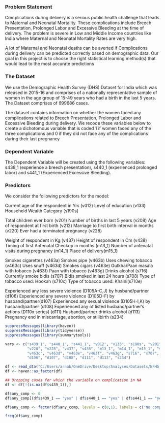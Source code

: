 
### Problem Statement

Complications during delivery is a serious public health challenge that leads to Maternal and Neonatal 
Mortality. These complications include Breech Presentation, Prolonged Labor and Excessive Bleeding 
at the time of delivery. The problem is severe in Low and Middle Income countries like India where 
Maternal and Neonatal Mortality Rates are very high. 

A lot of Maternal and Neonatal deaths can be averted if Complications during delivery can be 
predicted correctly based on demographic data. Our goal in this project is to choose the right statistical learning
method(s) that would lead to the most accurate predictions 


### The Dataset

We use the Demographic Health Survey (DHS) Dataset for India which was released in 2015-16 and 
comprises of a nationally representative sample of women in the age group of 15-49 years who had a
birth in the last 5 years. The Dataset comprises of 699686 cases.

The dataset contains information on whether the women faced any complications related to 
Breech Presentation, Prolonged Labor and Excessive Bleeding during delivery. We recode these variables 
below to create a dichotomous variable that is coded 1 if women faced any of the three complications
and 0 if they did not face any of the complications during their last pregnancy


### Dependent Variable

The Dependent Variable will be created using the following variables: s439_1 (experience a breech presentation), 
s440_1 (experienced prolonged labor) and s441_1 (Experienced Excessive Bleeding). 


### Predictors

We consider the following predictors for the model:

Current age of the respondent in Yrs (v012)
Level of education (v133)
Household Wealth Category (s190s)

Total children ever born (v201)
Number of births in last 5 years (v208)
Age of respondent at first birth (v212)
Marriage to first birth interval in months (v220)
Ever had a terminated pregnancy (v228)

Weight of respondent in Kg (v437)
Height of respondent in Cm (v438)
Timing of first Antenatal Checkup in months (m13_1)
Number of antenatal visits during pregnancy (m14_1)
Place of delivery(m15_1)

Smokes cigarettes (v463a)
Smokes pipe (v463b)
Uses chewing tobacco (v463c)
Uses snuff (v463d)
Smokes cigars (v463e)
Gutkha/Paan masala with tobacco (v463f)
Paan with tobacco (v463g)
Drinks alcohol (s716)
Currently smoke bidis (s707)
Bidis smoked in last 24 hours (s708)
Type of tobacco used: Hookah (s710c)
Type of tobacco used: Khaini(s710e)

Experienced any less severe violence (D105A-C,J) by husband/partner (d106)
Experienced any severe violence (D105D-F) by husband/partner(d107)
Experienced any sexual violence (D105H-I,K) by husband/partner (d108)
Experienced any of listed husband/partner's actions (D110x series) (d111)
Husband/partner drinks alcohol (d113)
Pregnancy end in miscarriage, abortion, or stillbirth (s234)

```{r load-packages}
suppressMessages(library(haven))
suppressMessages(library(tidyverse))
suppressMessages(library(summarytools))
```

```{r variables of interest}
vars <- c("s439_1", "s440_1", "s441_1", "v012", "v133", "s190s", "v201", "v208", "v212",
          "v220", "v228", "v437", "v438", "m13_1", "m14_1", "m15_1", "v463a", "v463b",
          "v463c", "v463d", "v463e", "v463f", "v463g", "s716", "s707", "s708", "s710c", "s710e",
          "d106", "d107", "d108", "d111", "d113", "s234")
```




```{r load-dataset}
df <- read_dta("C:/Users/arnab/OneDrive/Desktop/Analyses/Datasets/NFHS-4/Data/Individual Recode/IAIR74DT/IAIR74FL.DTA", col_select = vars)
df <- haven::as_factor(df)

## Dropping cases for which the variable on complication in NA
df <- df[!(is.na(df$s439_1)),]
```



```{r Creating the Dependent Variable}
df$any_comp <- 0
df$any_comp[(df$s439_1 == "yes" | df$s440_1 == "yes" | df$s441_1 == "yes")] <- 1

df$any_comp <- factor(df$any_comp, levels = c(0,1), labels = c("No complication", "Any complication"))

freq(df$any_comp)
```



